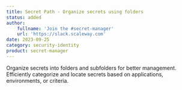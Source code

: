```yaml
---
title: Secret Path - Organize secrets using folders
status: added
author:
    fullname: 'Join the #secret-manager'
    url: 'https://slack.scaleway.com'
date: 2023-09-25
category: security-identity
product: secret-manager
---
```


Organize secrets into folders and subfolders for better management. Efficiently categorize and locate secrets based on applications, environments, or criteria.

